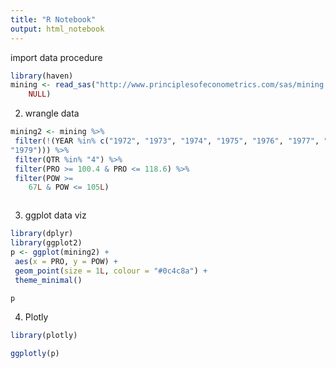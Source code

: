 ```yaml
---
title: "R Notebook"
output: html_notebook
---
```


import data procedure

```r
library(haven)
mining <- read_sas("http://www.principlesofeconometrics.com/sas/mining.sas7bdat", 
    NULL)

```
2. wrangle data

```r

mining2 <- mining %>%
 filter(!(YEAR %in% c("1972", "1973", "1974", "1975", "1976", "1977", "1978", 
"1979"))) %>%
 filter(QTR %in% "4") %>%
 filter(PRO >= 100.4 & PRO <= 118.6) %>%
 filter(POW >= 
    67L & POW <= 105L)



```

3. ggplot data viz

```r
library(dplyr)
library(ggplot2)
p <- ggplot(mining2) +
 aes(x = PRO, y = POW) +
 geom_point(size = 1L, colour = "#0c4c8a") +
 theme_minimal()

p


```
4. Plotly

```r
library(plotly)

ggplotly(p)
```
